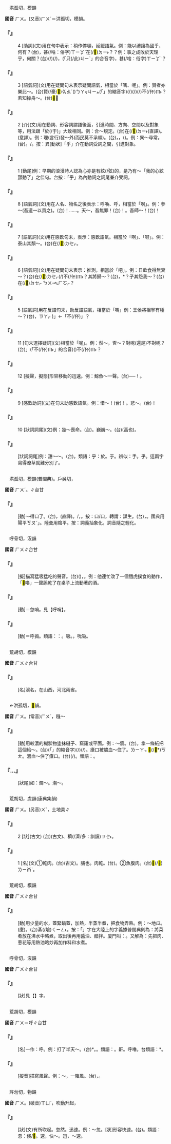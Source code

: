 
=={{ruby|乎|ㄏㄨ}}==

　洪孤切，模韻

'''國音''' <rt>ㄏㄨ</rt>。(又音)<rt>ㄏㄨˊ</rt>＝洪孤切，模韻。

    

==='''『{{ruby|乎|ㄏㄨ}}{{ruby|/|ㄏㄨˊ}}』'''===
:4  [助詞](文)用在句中表示：稍作停頓，延緩語氣。例：能以禮讓為國乎，何有？(台){{ruby|若|ㄋㄚ˫}}{{ruby|會|ㄨㆤ˫}}{{ruby|/|ㆤ˫}}{{ruby|曉|ㄏㄧㄠˋ}}{{ruby|應|ㄧㄥ˪}}{{ruby|用|ㄧㆲ˫}}{{ruby|禮|ㄌㆤˋ}}{{ruby|讓|ㄌㄧㆲ˫}}{{ruby|治|ㄉㄧ˫}}{{ruby|理|ㄌㄧˋ}}{{ruby|國|ㄍㆦㆶ}}{{ruby|家|ㄍㄚ}}{{ruby|啊|ㄚ˪}}，{{ruby|有|ㄨ˫}}甚(/啥：俗字)<rt>ㄒㄧㆩˋ</rt>{{ruby|麼|ㄇㆭ}}{{ruby|/|ㄇㄧㆷ ͘}}在(/<mark>&#xf9853;</mark>)<rt>ㄉㄧ˫</rt>{{ruby|咧|ㄌㆤ˪}}？{{ruby|無|ㆠㄜˊ}}{{ruby|真|ㄐㄧㄣ}}{{ruby|簡|ㄍㄢˋ}}{{ruby|單|ㄉㄢ}}？例：事之成敗於天理乎，何關？(台){{ruby|載|ㄉㄞ˫}}(/{{ruby|戴|ㄉㄞ˪}}){{ruby|事|ㄐㄧ˪}}(/{{ruby|事|ㄉㄞ˫}}{{ruby|情|ㄐㄧ˪}}){{ruby|會|ㄨㆤ˫}}{{ruby|/|ㆤ˫}}{{ruby|成|ㄒㄧㄥˊ}}{{ruby|功|ㄍㆲ}}{{ruby|或|ㄚㆷ ͘}}{{ruby|是|ㄒㄧ˫}}{{ruby|會|ㄨㆤ˫}}{{ruby|/|ㆤ˫}}{{ruby|失|ㄒㄧㆴ}}{{ruby|敗|ㄅㄞ˫}}，{{ruby|<mark>&#xffacb;</mark>|ㄗㆤ}}(「只(/此)<rt>ㄐㄧˋ</rt>{{ruby|個|ㆤˊ}}」的合音字){{ruby|及|ㄍㄚㆴ}}{{ruby|有|ㄨ˫}}{{ruby|合|ㄏㄚㆷ ͘}}{{ruby|天|ㄊㆪ}}{{ruby|理|ㄌㄧˋ}}{{ruby|或|ㄚㆷ ͘}}{{ruby|無|ㆠㄜˊ}}，{{ruby|有|ㄨ˫}}甚(/啥：俗字)<rt>ㄒㄧㆩˋ</rt>{{ruby|麼|ㄇㆭ}}{{ruby|/|ㄇㄧㆷ}}{{ruby|關|ㄍㄨㄢ}}{{ruby|係|ㄏㆤ˫}}？
    

==='''『{{ruby|乎|ㄏㄨ}}{{ruby|/|ㄏㄨˊ}}』'''===
:3  [語氣詞](文)用在疑問句末表示疑問語氣，相當於「嗎、呢」。例：賢者亦樂此～。(台)賢(/豪/<mark>&#xffa55;</mark>)<rt>ㆣㄠˊ</rt>{{ruby|人|ㄌㄤˊ}}{{ruby|敢|ㄍㆰˋ}}({{ruby|→|ㄍㆰ}}){{ruby|亦|ㄧㄚㆷ ͘}}{{ruby|興|ㄏㄧㄥ˪}}<rt>ㄅㄚㆶ</rt><rt>ㄐㄧㆵ</rt>(「{{ruby|此|ㄐㄧˋ}}{{ruby|一|ㄐㄧㆵ ͘}}」的縮音字)(/{{ruby|此|ㄐㄧㆵ}}){{ruby|號|ㄏㄜ˫}}{{ruby|載|ㄉㄞ˫}}(/{{ruby|戴|ㄉㄞ˪}}){{ruby|事|ㄐㄧ˪}}(/{{ruby|事|ㄉㄞ˫}}{{ruby|情|ㄐㄧ˪}}){{ruby|是|ㄒㄧ˫}}不(/伓)<rt>ㆬ˫</rt>？若知操舟～。(台){{ruby|汝|ㄌㄧˋ}}{{ruby|會|ㄨㆤ˫}}{{ruby|/|ㆤ˫}}{{ruby|曉|ㄏㄧㄠˋ}}{{ruby|划|ㄍㄜ˪}}{{ruby|船|ㄗㄨㄣˊ}}<mark>&#xffa45;</mark>{{ruby|·|ㆠㆤ}}{{ruby|/|·ㆠㄨㆤ}}？
    

==='''『{{ruby|乎|ㄏㄨ}}』'''===
:2  [介](文)用在動詞、形容詞謂語後面，引進時間、方向、空間以及對象等，用法跟「於(/于)」大致相同。例：合～規定。(台){{ruby|合|ㄏㄚㆷ ͘}}在(/<mark>&#xf9853;</mark>)<rt>ㄉㄧ˫</rt>{{ruby|規|ㄍㄨㄧ}}{{ruby|定|ㄉㄧㄥ˫}}(直譯)。{{ruby|有|ㄨ˫}}{{ruby|合|ㄏㄚㆷ}}{{ruby|規|ㄍㄨㄧ}}{{ruby|定|ㄉㄧㄥ˫}}(意譯)。例：理(言行)發～外(而民莫不承順)。(台){{ruby|講|ㄍㆲˋ}}{{ruby|→|ㄍㆲ}}{{ruby|出|ㄘㄨㆵ}}{{ruby|嘴|ㄘㄨㄧ˪}}，{{ruby|做|ㄗㄨㆤ˪}}{{ruby|/|ㄗㄜ˪}}{{ruby|出|ㄘㄨㆵ}}{{ruby|來|·ㄌㄞˊ}}{{ruby|付|ㄏㆦ˫}}{{ruby|人|ㄌㄤˊ}}{{ruby|看|ㄎㄨㆩ˪}}，({{ruby|人|ㆢㄧㄣˊ}}{{ruby|/|ㄌㄧㄣˊ}}{{ruby|民|ㆠㄧㄣˊ}}{{ruby|逐|ㄉㄚㆶ ͘}}{{ruby|個|ㆤˊ}}{{ruby|順|ㄙㄨㄣ˫}}{{ruby|從|ㄐㄧㆲˊ}})。例：異～尋常。(台){{ruby|含|ㄏㆰ}}{{ruby|普|ㄆㆦˋ}}{{ruby|通|ㄊㆲ}}{{ruby|丌|ㆤ}}{{ruby|情|ㄐㄧㄥˊ}}{{ruby|形|ㄏㄧㄥˊ}}{{ruby|無|ㆠㄜˊ}}{{ruby|共|ㄍㄤ˫}}{{ruby|款|ㄎㄨㄢˋ}}。/{{ruby|含|ㄏㆰ}}{{ruby|人|ㄌㄤˊ}}{{ruby|無|ㆠㄜˊ}}{{ruby|相|ㄒㄧㄜ}}{{ruby|像|ㄒㄧㄤ˫}}。按：異[動狀]「乎」介在動詞受詞之間，引進對象。
    

==='''『{{ruby|乎|ㄏㄨ}}』'''===
:1  [動尾]例：早期的浪漫詩人認為心亦是有絃(/弦)的，是乃有～「我的心絃顫動了」之佳句。台按：「乎」為內動詞之詞尾兼介受詞。
    

==='''『{{ruby|乎|ㄏㄨ}}』'''===
:8  [語氣詞](文)用在人名、物名之後表示：呼喚、呼{{ruby|籲|ㄩˋ}}，相當於「啊」。例：參～(吾道一以貫之)。(台){{ruby|參|ㄘㆰ}}{{ruby|丌|ㆤ}}{{ruby|啊|ㄚ˪}}！……。天～，吾無罪！(台){{ruby|天|ㄊㆪ}}{{ruby|啊|ㄚ˪}}！{{ruby|我|ㆣㄨㄚˋ}}{{ruby|無|ㆠㄜˊ}}{{ruby|罪|ㄗㄨㆤ˫}}。吾師～！(台){{ruby|先|ㄒㄧㄣ}}{{ruby|生|ㄙㆥ}}{{ruby|啊|ㄚ˪}}！
    

==='''『{{ruby|乎|ㄏㄨ}}』'''===
:7  [語氣詞](文)用在感歎句末，表示：感歎語氣。相當於「啊」、「呀」。例：泰山其頹～。(台){{ruby|泰|ㄊㄞ˪}}{{ruby|山|ㄙㄢ}}在(/<mark>&#xf9549;</mark>)<rt>ㄉㆤㆷ</rt>{{ruby|<mark>&#xffa49;</mark>|ㆠㆤㆷ}}{{ruby|/|ㆠㄨㆤㆷ ͘}}{{ruby|倒|ㄉㄜˋ}}{{ruby|落|ㄌㄜㆷ ͘}}{{ruby|去|·ㄎㄧ˪}}{{ruby|喇|ㄌㄚ˪}}{{ruby|<mark>&#xffbfd;</mark>|ㆦ˪}}。
    

==='''『{{ruby|乎|ㄏㄨ}}』'''===
:6  [語氣詞](文)用在疑問句末表示：推測，相當於「吧」。例：日飲食得無衰～？(台){{ruby|每|ㄇㄨㄧˋ}}{{ruby|日|ㆢㄧㆵ ͘}}{{ruby|/|ㄌㄧㆵ ͘}}{{ruby|有|ㄨ˫}}在(/<mark>&#xf9549;</mark>)<rt>ㄉㆤㆷ</rt>{{ruby|食|ㄐㄧㄚㆷ ͘}}{{ruby|著|ㄉㄧㄜㆷ}}(/{{ruby|都|ㄉㄜ˫}}){{ruby|<mark>&#xffa45;</mark>|ㆠㆤ˫}}{{ruby|/|ㆠㄨㆤ˫}}{{ruby|衰|ㄙㄨㆤ}}{{ruby|老|ㄋㆦˋ}}{{ruby|是|ㄒㄧ˫}}不(/伓)<rt>ㆬ˫</rt>？其將歸～？(台){{ruby|彼|ㄏㆤ}}，{{ruby|敢|ㄍㆩˋ}}{{ruby|會|ㄨㆤ˫}}{{ruby|/|ㆤ˫}}{{ruby|返|ㄉㆭˋ}}{{ruby|去|ㄎㄧ˪}}{{ruby|喏|ㄋㆦ˪}}*？子其怨我～？(台){{ruby|汝|ㄌㄧˋ}}{{ruby|敢|ㄍㆩˋ}}在(/<mark>&#xf9549;</mark>)<rt>ㄉㆤㆷ ͘</rt>{{ruby|怨|ㄨㄢ˪}}{{ruby|我|ㆣㄨㄚˋ}}<rt>ㄅㄨㆪ˪</rt><rt>ㄏㆦㆷ</rt>？
    

==='''『{{ruby|乎|ㄏㄨ}}{{ruby|/|ㄏㄨˊ}}』'''===
:5  [語氣詞]用在反詰句末，助反詰語氣，相當於「嗎」例：王侯將相寧有種～？(台){{ruby|會|ㄨㆤ˫}}{{ruby|/|ㆤ˫}}{{ruby|<mark>&#xffa45;</mark>|ㆠㆤ˫}}{{ruby|/|ㆠㄨㆤ˫}}{{ruby|做|ㄗㄨㆤ˪}}{{ruby|/|ㄗㄜ˪}}{{ruby|王|ㆲˊ}}{{ruby|侯|ㄏㄧㄜˊ}}{{ruby|將|ㄐㄧㆲ˪}}{{ruby|相|ㄒㄧㆲ˪}}，{{ruby|敢|ㄍㆰˋ}}{{ruby|是|ㄒㄧ˫}}{{ruby|有|ㄨ˫}}{{ruby|種|ㄐㄧㆲˋ}}{{ruby|族|ㄗㆦㆶ ͘}}{{ruby|(|ㄐㄧㄥˋ}}<rt>ㄗㄚㆷ ͘</rt>){{ruby|「|ㄒㄧㆬ}}」←「{{ruby|是|ㄒㄧ˫}}不(/伓){{ruby|·|ㆬ}}」？
    

==='''『{{ruby|乎|ㄏㄨ}}』'''===
:11  [句末選擇疑詞](文)相當於「呢」。例：然～，否～？對呢(還是)不對呢？(台){{ruby|著|ㄉㄧㄜㆷ ͘}}{{ruby|「|ㄗㄣ}}」(「{{ruby|是|ㄒㄧ˫}}不(/伓)<rt>ㆬ˫</rt>」的合音)({{ruby|抑|ㄚㆷ ͘}}{{ruby|是|ㄒㄧ˫}})不(/伓)<rt>ㆬ˫</rt>{{ruby|著|ㄉㄧㄜㆷ ͘}}{{ruby|是|ㄒㄧ˫}}{{ruby|不|ㆬ˫}}{{ruby|→|ㄒㄧㆬ}}？
    

==='''『{{ruby|乎|ㄏㄨ}}』'''===
:12  [擬聲，擬態]形容移動的迅速。例：鯨魚～{{ruby|地|ㄉㄜ}}一聲。(台){{ruby|鯨|ㄍㄧㄥ}}{{ruby|魚|ㄏㄧˊ}}{{ruby|囌|ㄙㄨˊ}}──{{ruby|啊|ㄚ}}！{{ruby|一|ㄐㄧㆵ ͘}}{{ruby|下|·ㆤ˫}}。
    

==='''『{{ruby|乎|ㄏㄨ}}』'''===
:9  [感歎助詞](文)在句末助感歎語氣。例：惜～！(台){{ruby|唉|ㄞ˪}}！{{ruby|真|ㄐㄧㄣ}}{{ruby|可|ㄎㄜˋ}}{{ruby|惜|ㄒㄧㄜㆷ}}{{ruby|啊|ㄚ˪}}。悲～。(台){{ruby|可|ㄎㄜˋ}}{{ruby|憐|ㄌㄧㄢˊ}}{{ruby|啊|ㄚ˪}}！
    

==='''『{{ruby|乎|ㄏㄨ}}』'''===
:10  [狀詞詞尾](文)例：幾～喪命。(台){{ruby|險|ㄏㄧㆰˋ}}{{ruby|險|ㄏㄧㆰˋ}}{{ruby|仔|ㄚ}}{{ruby|無|ㆠㄜˊ}}{{ruby|性|ㄙㆥ˪}}{{ruby|/|ㄒㆪ˪}}{{ruby|命|ㄇㄧㄚ˫}}{{ruby|去|ㄎㄧ˪}}。巍巍～。(台){{ruby|真|ㄐㄧㄣ}}{{ruby|懸|ㄍㄨㄢˊ}}(高也){{ruby|著|ㄉㄧㄜ}}。
    

==='''『{{ruby|乎|ㄏㄨ}}{{ruby|兒|ㄦ}}』'''===
: [狀詞詞尾]例：甜～～。(台){{ruby|甜|ㄉㆪ}}{{ruby|( )|ㆠㄨㆵ}}{{ruby|( )|ㆠㄨㆵ}}。類語：乎：於。于。辨似：手。乎。這兩字寫得潦草就難分別了。
    

=={{ruby|餬|ㄏㄨ}}==

　洪孤切，模韻{{ruby|＝|ㄏㄨˊ}}(普閩典)。戶吳切，

'''國音''' <rt>ㄏㄨˊ</rt>。{{ruby|→|ㄏㄨ}}∥台甘

    

==='''『{{ruby|餬|ㄏㄨ}}』'''===
: [動]～得{{ruby|上|·ㄕㄤˋ}}口了。(台){{ruby|嘴|ㄘㄨㄧ˪}}，{{ruby|餬|ㄍㆦˊ}}{{ruby|會|ㄨㆤ˫}}{{ruby|/|ㆤ˫}}{{ruby|密|ㆠㄚㆵ ͘}}(直譯)。/{{ruby|食|ㄐㄧㄚㆷ ͘}}{{ruby|會|ㄨㆤ˫}}{{ruby|/|ㆤ˫}}{{ruby|飽|ㄅㄚˋ}}，{{ruby|會|ㄨㆤ˫}}{{ruby|/|ㆤ˫}}{{ruby|得|ㄉㄧㆵ}}{{ruby|通|ㄊㄤ}}{{ruby|度|ㄉㆦ˫}}{{ruby|日|ㆢㄧㆵ ͘}}{{ruby|/|ㄌㄧㆵ ͘}}{{ruby|子|ㄐㄧˋ}}。按：{{ruby|餬|ㄏㄨˊ}}口/{{ruby|糊|ㄏㄨˊ}}口，轉謂：謀生。(台){{ruby|度|ㄉㆦ˫}}{{ruby|三|ㄙㆩ}}{{ruby|頓|ㄉㆭ˪}}，{{ruby|度|ㄉㆦ˫}}{{ruby|嘴|ㄘㄨㄧ˪}}{{ruby|飽|ㄅㄚˋ}}。國典用陽平{{ruby|「|ㄏㄨˊ}}<rt>ㄎㄡˇ</rt>」。陸彙用陰平。按：詞義抽象化，詞音隨之輕化。
    

=={{ruby|<mark>&#xf91a6;</mark>|ㄏㄨ}}==

　呼骨切，沒韻

'''國音''' <rt>ㄏㄨ</rt>∥台甘

    

==='''『{{ruby|<mark>&#xf91a6;</mark>|ㄏㄨ}}{{ruby|嚕|ㄌㄨ}}』'''===
: [擬]描寫猛吸猛吃的聲音。(台){{ruby|<mark>&#xf91bf;</mark>|ㄏㄧ}}{{ruby|<mark>&#xf91bf;</mark>|ㄏㄧ}}({{ruby|←|ㄌㄧ}}){{ruby|咈|ㄏㄨㆵ}}{{ruby|咈|ㄏㄨㆵ}}，{{ruby|嘻|ㄒㄧㆷ ͘}}{{ruby|嘻|ㄒㄧㆷ ͘}}{{ruby|囌|ㄙㄨㆵ ͘}}{{ruby|囌|ㄙㄨㆵ ͘}}。例：他連忙改了一個餓虎撲食的動作，「<mark>&#xf91a6;</mark>嚕」一聲舔乾了在桌子上流動著的酒。
    

==='''『{{ruby|<mark>&#xf91a6;</mark>|ㄏㄨ}}{{ruby|哨|·ㄕㄠˋ}}』'''===
: [動]＝忽哨。見【呼哨】。
    

==='''『{{ruby|<mark>&#xf91a6;</mark>|ㄏㄨ}}{{ruby|搧|·ㄕㄢ}}』'''===
: [動]＝呼搧。類語：{{ruby|舔|ㄊㄧㄢˇ}}：{{ruby|吮|ㄕㄨㄣˇ}}。吸。{{ruby|咂|ㄗㄚ}}，吮吸。
    

=={{ruby|滹|ㄏㄨ}}==

　荒胡切，模韻

'''國音''' <rt>ㄏㄨ</rt>∥台甘

    

==='''『{{ruby|滹|ㄏㄨ}}{{ruby|沱|ㄊㄨㄛˊ}}』'''===
: [名]溪名，在山西，河北兩省。
    

=={{ruby|糊|ㄏㄨ}}==

　←洪孤切，<mark>&#xf9557;</mark>韻。

'''國音''' <rt>ㄏㄨ</rt>。(常音)<rt>ㄏㄨˊ</rt>{{ruby|。|·ㄏㄨ}}，糨～

    

==='''『{{ruby|糊|ㄏㄨ}}』'''===
: [動]用較濃的糊狀物塗抹縫子、窟窿或平面。例：～牆{{ruby|縫|ㄈㄥˋ}}。(台){{ruby|糊|ㄍㆦˊ}}{{ruby|壁|ㄅㄧㄚㆷ}}{{ruby|縫|ㄆㄤ˫}}。拿一條紙把這個{{ruby|縫|ㄈㄥˋ}}{{ruby|子|·ㄗˇ}}給～{{ruby|上|·ㄕㄤˋ}}。(台){{ruby|<mark>&#xffb50;</mark>|ㄐㄧㆵ}}(「{{ruby|此|ㄐㄧˋ}}{{ruby|一|ㄐㄧㆵ ͘}}」的縮音字)(/{{ruby|此|ㄐㄧㆵ}}){{ruby|個|ㆤˊ}}{{ruby|縫|ㄆㄤ˫}}{{ruby|用|ㄧㆲ˫}}{{ruby|/|ㄧㄥ˫}}{{ruby|紙|ㄗㄨㄚˋ}}{{ruby|條|ㄉㄧㄠˊ}}{{ruby|/|ㄌㄧㄠˊ}}{{ruby|仔|ㄗㄨㄟˇ}}{{ruby|且|ㄑㄧㆩˋ}}{{ruby|共|ㄍㄚ˫}}{{ruby|糊|ㄎㆦˊ}}(/{{ruby|封|ㄏㆲ}}){{ruby|咧|ㄌㆤ˪}}。瘡口被膿血～住了。{{ruby|(台)|ㄅㄨㆪˊ}}<rt>ㄌㄧㄚㆴ ͘</rt>{{ruby|仔|ㄚ}}{{ruby|丌|ㆤ}}<mark>&#xf9065;</mark>(/<mark>&#xf90c3;</mark>*)<rt>ㄎㄤ</rt>{{ruby|嘴|ㄘㄨㄧ˪}}{{ruby|堅|ㄍㄧㄢ}}{{ruby|痞|ㄆㄧˋ}}。濃血～住了瘡口。(台){{ruby|血|ㄏㄨㆤㆷ}}{{ruby|/|ㄏㄨㄧㆷ}}{{ruby|埆|ㄍㄚㆶ}}{{ruby|將|ㄐㄧㆲ}}{{ruby|<mark>&#xf90c3;</mark>|ㄎㄤ}}{{ruby|嘴|ㄘㄨㄧ˪}}{{ruby|糊|ㄎㆦˊ}}(/{{ruby|封|ㄏㆲ}}){{ruby|住|ㄉㄧㄠˊ}}{{ruby|咧|ㄌㆤ˪}}。類語：{{ruby|<mark>&#xf97ce;</mark>|ㄏㄨˊ}}。
    

==='''『…{{ruby|糊|ㄏㄨ}}{{ruby|糊|ㄏㄨ}}』'''===
: [狀尾]如：爛～。潮～。
    

=={{ruby|膴|ㄏㄨ}}==

　荒胡切，虞韻(康典集韻)

'''國音''' <rt>ㄏㄨ</rt>。(另音)<rt>ㄨˇ</rt>，土地{{ruby|腴|ㄩˊ}}美∥

    

==='''『{{ruby|膴|ㄏㄨ}}』'''===
:2  [狀](古文) (台)(古文){{ruby|大|ㄉㄨㄚ˫}}、穧(/濟/多：訓讀)<rt>ㄗㆤ˫</rt>{{ruby|/|ㄗㄨㆤ˫}}。
    

==='''『{{ruby|膴|ㄏㄨ}}』'''===
:1  [名](文)①乾肉。(台){{ruby|膴|ㄏㆦ}}(古文)。脯也。肉乾。(台){{ruby|好|ㄏㄜˋ}}{{ruby|分|ㄏㄨㄣ˫}}{{ruby|無|ㆠㄜˊ}}{{ruby|骨|ㄍㄨㆵ}}{{ruby|丌|ㆤ}}{{ruby|大|ㄉㄨㄚ˫}}{{ruby|塊|ㄉㆤ˪}}{{ruby|肉|ㆠㄚㆷ}}。②魚腹肉。(台)<mark>&#xf9cda;</mark>(/<mark>&#xf9347;</mark>)<rt>ㄌㄧㆰˋ</rt>{{ruby|肚|ㄉㆦˋ}}。
    

=={{ruby|<mark>&#xffedd;</mark>|ㄏㄨ}}==

　荒胡切，模韻

'''國音''' <rt>ㄏㄨ</rt>∥台甘

    

==='''『{{ruby|<mark>&#xffedd;</mark>|ㄏㄨ}}』'''===
: [動]用少量的水，蓋緊鍋蓋，加熱，半蒸半煮，把食物弄熟。例：～地瓜。(廈){{ruby|沖|ㄑㄧㄥ˪}}{{ruby|番|ㄏㄢ}}{{ruby|薯|ㄗㄨˊ}}{{ruby|/|ㄐㄧˊ}}。(台)蒸(/熗)<rt>ㄑㄧㄥ˪</rt>。按：「{{ruby|熗|ㄑㄧㄤˋ}}」字在大陸上的字義據普閩典則為：將菜肴放在沸水中略煮，取出後再用醬油、醋拌。廈門叫：{{ruby|白|ㄅㆤㆷ ͘}}{{ruby|煠|ㄙㄚㆷ ͘}}。又解為：先把肉、蔥花等用熱油略炒再加作料和水煮。
    

=={{ruby|惚|ㄏㄨ}}==

　呼骨切，沒韻

'''國音''' <rt>ㄏㄨ</rt>∥台甘

    

==='''『{{ruby|恍|ㄏㄨㄤˇ}}{{ruby|惚|ㄏㄨ}}』'''===
: [狀]見【{{ruby|恍|ㄏㄨㄤˇ}}】字。
    

=={{ruby|<mark>&#xffc62;</mark>|ㄏㄨ}}==

　荒胡切，模韻

'''國音''' <rt>ㄏㄨ</rt>＝呼∥台甘

    

==='''『{{ruby|<mark>&#xffc62;</mark>|ㄏㄨ}}{{ruby|兒|ㄦ}}』'''===
: [名]一作：呼。例：打了半天～。(台){{ruby|齁|ㄎㆧˊ}}*{{ruby|歸|ㄍㄨㄧ}}{{ruby|半|ㄅㄨㆩ˪}}{{ruby|晡|ㄅㆦ}}。{{ruby|齁|ㄎㆧˊ}}{{ruby|誠|ㄐㄧㆩˊ}}{{ruby|久|ㄍㄨˋ}}。類語：{{ruby|齁|ㄏㄡ}}。鼾。呼嚕。台類語：{{ruby|鼾|ㄏㄨㆩˊ}}*。
    

==='''『{{ruby|<mark>&#xffc62;</mark>|ㄏㄨ}}』'''===
: [擬音]描寫風聲。例：～，一陣風。(台){{ruby|<mark>&#xffc62;</mark>|ㄏㄨˊ}}{{ruby|啊|ㄚ}}，{{ruby|一|ㄐㄧㆵ ͘}}{{ruby|陣|ㄗㄨㄣ˫}}{{ruby|風|ㄏㆲ}}。
    

=={{ruby|欻|ㄏㄨ}}==

　許勿切，物韻

'''國音''' <rt>ㄏㄨ</rt>。(破音)<rt>ㄒㄩˋ</rt>，吹動升起{{ruby|。|ㄔㄨㄚ}}，{{ruby|欻|ㄔㄨㄚ}}{{ruby|拉|ㄌㄚ}}

    

==='''『{{ruby|欻|ㄏㄨ}}』'''===
: [狀](文)有所吹起。忽然。迅速。例：～忽。[狀]形容快速。(台){{ruby|忽|ㄏㄨㆵ}}{{ruby|然|ㄌㄧㄢˊ}}{{ruby|/|ㆢㄧㄢˊ}}。類語：忽：倏/<mark>&#xf9d6a;</mark>。速，快～。迅，～速。
    

